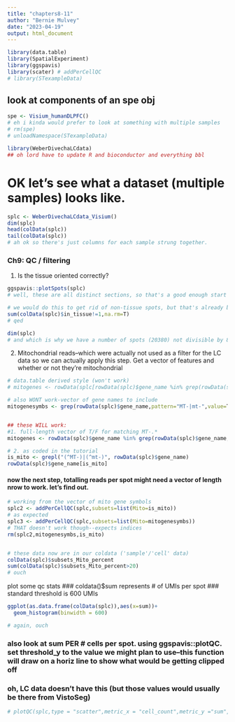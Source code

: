 ```yaml
---
title: "chapters8-11"
author: "Bernie Mulvey"
date: "2023-04-19"
output: html_document
---
```


```r
library(data.table)
library(SpatialExperiment)
library(ggspavis)
library(scater) # addPerCellQC
# library(STexampleData)
```

## look at components of an spe obj
```r
spe <- Visium_humanDLPFC()
# eh i kinda would prefer to look at something with multiple samples
# rm(spe)
# unloadNamespace(STexampleData)

library(WeberDivechaLCdata)
## oh lord have to update R and bioconductor and everything bbl
```

# OK let's see what a dataset (multiple samples) looks like.
```r
splc <- WeberDivechaLCdata_Visium()
dim(splc)
head(colData(splc))
tail(colData(splc))
# ah ok so there's just columns for each sample strung together.
```

### Ch9: QC / filtering
1. Is the tissue oriented correctly?
```r
ggspavis::plotSpots(splc)
# well, these are all distinct sections, so that's a good enough start

# we would do this to get rid of non-tissue spots, but that's already been done here. let's double check that there's no non-tissue spots remaining though
sum(colData(splc)$in_tissue!=1,na.rm=T)
# qed

dim(splc)
# and which is why we have a number of spots (20380) not divisible by 8

```

2. Mitochondrial reads--which were actually not used as a filter for the LC data so we can actually apply this step. Get a vector of features and whether or not they're mitochondrial
```r
# data.table derived style (won't work)
# mitogenes <- rowData(splc[rowData(splc)$gene_name %in% grep(rowData(splc)$gene_name,pattern="MT-|mt-",value=T)])$gene_name

# also WONT work-vector of gene names to include
mitogenesymbs <- grep(rowData(splc)$gene_name,pattern="MT-|mt-",value=T)


## these WILL work:
#1. full-length vector of T/F for matching MT-.*
mitogenes <- rowData(splc)$gene_name %in% grep(rowData(splc)$gene_name,pattern="MT-|mt-",value=T)

# 2. as coded in the tutorial
is_mito <- grepl("(^MT-)|(^mt-)", rowData(splc)$gene_name)
rowData(splc)$gene_name[is_mito]

```


#### now the next step, totalling reads per spot might need a vector of length nrow to work. let's find out.
```r
# working from the vector of mito gene symbols
splc2 <- addPerCellQC(splc,subsets=list(Mito=is_mito))
# as expected
splc3 <- addPerCellQC(splc,subsets=list(Mito=mitogenesymbs))
# THAT doesn't work though--expects indices
rm(splc2,mitogenesymbs,is_mito)


# these data now are in our coldata ('sample'/'cell' data)
colData(splc)$subsets_Mito_percent
sum(colData(splc)$subsets_Mito_percent>20)
# ouch
```

plot some qc stats
### coldata()$sum represents # of UMIs per spot
### standard threshold is 600 UMIs
```r
ggplot(as.data.frame(colData(splc)),aes(x=sum))+
  geom_histogram(binwidth = 600)

# again, ouch
```

### also look at sum PER # cells per spot. using ggspavis::plotQC. set threshold_y to the value we might plan to use--this function will draw on a horiz line to show what would be getting clipped off

### oh, LC data doesn't have this (but those values would usually be there from VistoSeg)
```r
# plotQC(splc,type = "scatter",metric_x = "cell_count",metric_y ="sum",threshold_y = 600)


```